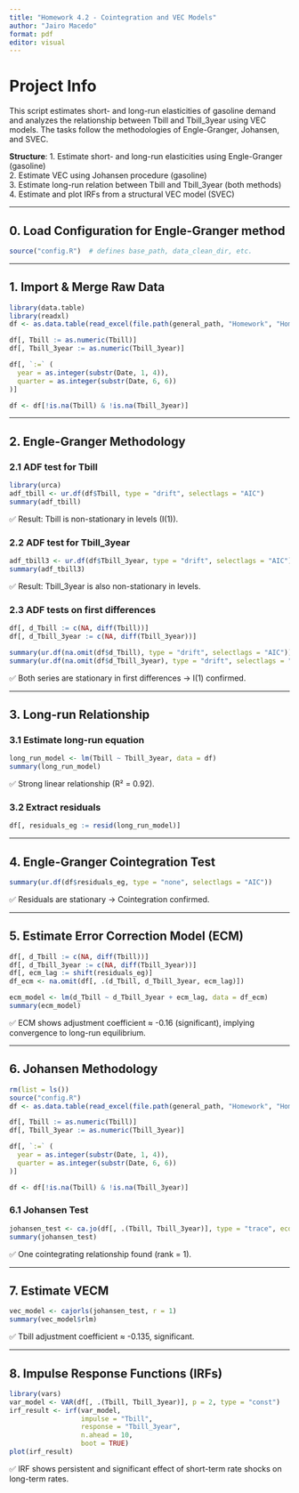 ```yaml
---
title: "Homework 4.2 - Cointegration and VEC Models"
author: "Jairo Macedo"
format: pdf
editor: visual
---
```


# Project Info

This script estimates short- and long-run elasticities of gasoline demand and analyzes the relationship between Tbill and Tbill_3year using VEC models. The tasks follow the methodologies of Engle-Granger, Johansen, and SVEC.

**Structure**: 1. Estimate short- and long-run elasticities using Engle-Granger (gasoline)\
2. Estimate VEC using Johansen procedure (gasoline)\
3. Estimate long-run relation between Tbill and Tbill_3year (both methods)\
4. Estimate and plot IRFs from a structural VEC model (SVEC)

------------------------------------------------------------------------

## 0. Load Configuration for Engle-Granger method

```r
source("config.R")  # defines base_path, data_clean_dir, etc.
```

------------------------------------------------------------------------

## 1. Import & Merge Raw Data

```r
library(data.table)
library(readxl)
df <- as.data.table(read_excel(file.path(general_path, "Homework", "Homework4", "quarterly.xls")))

df[, Tbill := as.numeric(Tbill)]
df[, Tbill_3year := as.numeric(Tbill_3year)]

df[, `:=` (
  year = as.integer(substr(Date, 1, 4)),
  quarter = as.integer(substr(Date, 6, 6))
)]

df <- df[!is.na(Tbill) & !is.na(Tbill_3year)]
```

------------------------------------------------------------------------

## 2. Engle-Granger Methodology

### 2.1 ADF test for Tbill

```r
library(urca)
adf_tbill <- ur.df(df$Tbill, type = "drift", selectlags = "AIC")
summary(adf_tbill)
```

✅ Result: Tbill is non-stationary in levels (I(1)).

### 2.2 ADF test for Tbill_3year

```r
adf_tbill3 <- ur.df(df$Tbill_3year, type = "drift", selectlags = "AIC")
summary(adf_tbill3)
```

✅ Result: Tbill_3year is also non-stationary in levels.

### 2.3 ADF tests on first differences

```r
df[, d_Tbill := c(NA, diff(Tbill))]
df[, d_Tbill_3year := c(NA, diff(Tbill_3year))]

summary(ur.df(na.omit(df$d_Tbill), type = "drift", selectlags = "AIC"))
summary(ur.df(na.omit(df$d_Tbill_3year), type = "drift", selectlags = "AIC"))
```

✅ Both series are stationary in first differences → I(1) confirmed.

------------------------------------------------------------------------

## 3. Long-run Relationship

### 3.1 Estimate long-run equation

```r
long_run_model <- lm(Tbill ~ Tbill_3year, data = df)
summary(long_run_model)
```

✅ Strong linear relationship (R² = 0.92).

### 3.2 Extract residuals

```r
df[, residuals_eg := resid(long_run_model)]
```

------------------------------------------------------------------------

## 4. Engle-Granger Cointegration Test

```r
summary(ur.df(df$residuals_eg, type = "none", selectlags = "AIC"))
```

✅ Residuals are stationary → Cointegration confirmed.

------------------------------------------------------------------------

## 5. Estimate Error Correction Model (ECM)

```r
df[, d_Tbill := c(NA, diff(Tbill))]
df[, d_Tbill_3year := c(NA, diff(Tbill_3year))]
df[, ecm_lag := shift(residuals_eg)]
df_ecm <- na.omit(df[, .(d_Tbill, d_Tbill_3year, ecm_lag)])

ecm_model <- lm(d_Tbill ~ d_Tbill_3year + ecm_lag, data = df_ecm)
summary(ecm_model)
```

✅ ECM shows adjustment coefficient ≈ -0.16 (significant), implying convergence to long-run equilibrium.

------------------------------------------------------------------------

## 6. Johansen Methodology

```r
rm(list = ls())
source("config.R")
df <- as.data.table(read_excel(file.path(general_path, "Homework", "Homework4", "quarterly.xls")))

df[, Tbill := as.numeric(Tbill)]
df[, Tbill_3year := as.numeric(Tbill_3year)]

df[, `:=` (
  year = as.integer(substr(Date, 1, 4)),
  quarter = as.integer(substr(Date, 6, 6))
)]

df <- df[!is.na(Tbill) & !is.na(Tbill_3year)]
```

### 6.1 Johansen Test

```r
johansen_test <- ca.jo(df[, .(Tbill, Tbill_3year)], type = "trace", ecdet = "const", K = 2)
summary(johansen_test)
```

✅ One cointegrating relationship found (rank = 1).

------------------------------------------------------------------------

## 7. Estimate VECM

```r
vec_model <- cajorls(johansen_test, r = 1)
summary(vec_model$rlm)
```

✅ Tbill adjustment coefficient ≈ -0.135, significant.

------------------------------------------------------------------------

## 8. Impulse Response Functions (IRFs)

```r
library(vars)
var_model <- VAR(df[, .(Tbill, Tbill_3year)], p = 2, type = "const")
irf_result <- irf(var_model,
                  impulse = "Tbill",
                  response = "Tbill_3year",
                  n.ahead = 10,
                  boot = TRUE)
plot(irf_result)
```

✅ IRF shows persistent and significant effect of short-term rate shocks on long-term rates.
